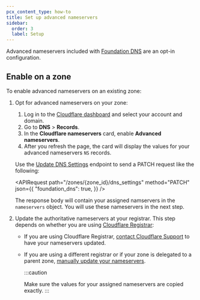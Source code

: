 ```yaml
---
pcx_content_type: how-to
title: Set up advanced nameservers
sidebar:
  order: 3
  label: Setup
---
```



Advanced nameservers included with [Foundation DNS](/dns/foundation-dns/) are an opt-in configuration.

## Enable on a zone

To enable advanced nameservers on an existing zone:

1. Opt for advanced nameservers on your zone:

    <Tabs syncKey="dashPlusAPI"> <TabItem label="Dashboard">

    1. Log in to the [Cloudflare dashboard](https://dash.cloudflare.com/login) and select your account and domain.
    2. Go to **DNS** > **Records**.
    3. In the **Cloudflare nameservers** card, enable **Advanced nameservers**.
    4. After you refresh the page, the card will display the values for your advanced nameservers `NS` records.

    </TabItem> <TabItem label="API">

    Use the [Update DNS Settings](/api/resources/dns/subresources/settings/methods/edit/) endpoint to send a PATCH request like the following:

  	<APIRequest
  	path="/zones/{zone_id}/dns_settings"
  	method="PATCH"
  	json={{
  		"foundation_dns": true,
  	}}
    />

    The response body will contain your assigned namservers in the `nameservers` object. You will use these nameservers in the next step.

    </TabItem> </Tabs>

2. Update the authoritative nameservers at your registrar. This step depends on whether you are using [Cloudflare Registrar](/registrar/):
   - If you are using Cloudflare Registrar, [contact Cloudflare Support](/support/contacting-cloudflare-support/) to have your nameservers updated.
   - If you are using a different registrar or if your zone is delegated to a parent zone, [manually update your nameservers](/dns/nameservers/update-nameservers/#specific-processes).

      :::caution

      Make sure the values for your assigned nameservers are copied exactly.
      :::
